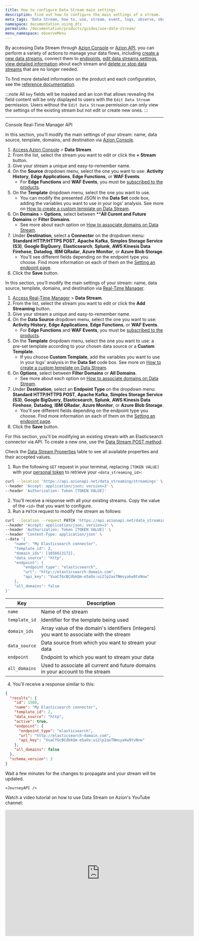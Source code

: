 ```yaml
---
title: How to configure Data Stream main settings
description: Find out how to configure the main settings of a stream.
meta_tags: 'Data Stream, how to, use, stream, event, logs, observe, observability'
namespace: documentation_using_dts
permalink: /documentation/products/guides/use-data-stream/
menu_namespace: observeMenu
---
```



<InterfaceNote />

By accessing Data Stream through [Azion Console](https://console.azion.com/data-stream) or [Azion API](https://api.azion.com/#04257075-3691-4b5f-b22b-22a5b6653f3f), you can perform a variety of actions to manage your data flows, including [create a new data streams](/en/documentation/products/guides/use-data-stream/), connect them to [endpoints](/en/documentation/products/guides/#observe), [edit data streams settings](/en/documentation/products/guides/use-data-stream/), [view detailed information](/en/documentation/products/observe/troubleshoot/data-stream-understand-metrics/) about each stream and [delete or stop data streams](/en/documentation/products/guides/observe/delete-data-stream/) that are no longer needed.

To find more detailed information on the product and each configuration, see the [reference documentation](/en/documentation/products/observe/data-stream/).

:::note
All `key` fields will be masked and an icon that allows revealing the field content will be only displayed to users with the `Edit Data Stream` permission. Users without the `Edit Data Stream` permission can only view the settings of the existing stream but not edit or create new ones.
:::

---

<Tabs client:visible>
    <Fragment slot="tab.console">Console</Fragment>
    <Fragment slot="tab.rtm">Real-Time Manager</Fragment>
    <Fragment slot="tab.api">API</Fragment>

<Fragment slot="panel.console">

In this section, you’ll modify the main settings of your stream: name, data source, template, domains, and destination via [Azion Console](https://console.azion.com).

1. [Access Azion Console](/en/documentation/products/guides/how-to-access-azion-console/) > **Data Stream**.
2. From the list, select the stream you want to edit or click the **+ Stream** button.
3. Give your stream a unique and easy-to-remember name.
4. On the **Source** dropdown menu, select the one you want to use: **Activity History**, **Edge Applications**, **Edge Functions**, or **WAF Events**.
    - For **Edge Functions** and **WAF Events**, you must be [subscribed to the products](/en/documentation/products/observe/data-stream/first-steps/).
5. On the **Template** dropdown menu, select the one you want to use.
    - You can modify the presented JSON in the **Data Set** code box, adding the variables you want to use in your logs' analysis. See more on [How to create a custom template on Data Stream](/en/documentation/products/guides/data-stream-custom-template/).
6. On **Domains** > **Options**, select between ****All Curent and Future Domains** or **Filter Domains**.
    - See more about each option on [How to associate domains on Data Stream](/en/documentation/products/guides/data-stream-associate-domains/).
7. Under **Destination**, select a **Connector** on the dropdown menu: **Standard HTTP/HTTPS POST**, **Apache Kafka**, **Simples Storage Service (S3)**, **Google BigQuery**, **Elasticsearch**, **Splunk**, **AWS Kinesis Data Firehose**, **Datadog**, **IBM QRadar**, **Azure Monitor**, or **Azure Blob Storage**.
    - You'll see different fields depending on the endpoint type you choose. Find more information on each of them on the [Setting an endpoint page](/en/documentation/products/observe/data-stream/#endpoints).
8. Click the **Save** button.

</Fragment>

<Fragment slot="panel.rtm">

In this section, you’ll modify the main settings of your stream: name, data source, template, domains, and destination via [Real-Time Manager](https://manager.azion.com/).

1. [Access Real-Time Manager](https://manager.azion.com/) > **Data Stream**.
2. From the list, select the stream you want to edit or click the **Add Streaming** button.
3. Give your stream a unique and easy-to-remember name.
4. On the **Data Source** dropdown menu, select the one you want to use: **Activity History**, **Edge Applications**, **Edge Functions**, or **WAF Events**.
    - For **Edge Functions** and **WAF Events**, you must be [subscribed to the products](/en/documentation/products/observe/data-stream/first-steps/).
5. On the **Template** dropdown menu, select the one you want to use: a pre-set template according to your chosen data source or a **Custom Template**.
    - If you choose **Custom Template**, add the variables you want to use in your logs' analysis in the **Data Set** code box. See more on [How to create a custom template on Data Stream](/en/documentation/products/guides/data-stream-custom-template/).
6. On **Options**, select between **Filter Domains** or **All Domains**.
    - See more about each option on [How to associate domains on Data Stream](/en/documentation/products/guides/data-stream-associate-domains/).
7. Under **Destination**, select an **Endpoint Type** on the dropdown menu: **Standard HTTP/HTTPS POST**, **Apache Kafka**, **Simples Storage Service (S3)**, **Google BigQuery**, **Elasticsearch**, **Splunk**, **AWS Kinesis Data Firehose**, **Datadog**, **IBM QRadar**, **Azure Monitor**, or **Azure Blob Storage**.
    - You'll see different fields depending on the endpoint type you choose. Find more information on each of them on the [Setting an endpoint page](/en/documentation/products/observe/data-stream/#endpoints).
8. Click the **Save** button.

</Fragment>

<Fragment slot="panel.api">

For this section, you'll be modifying an existing stream with an Elasticsearch connector via API. To create a new one, use the [Data Stream POST method](https://api.azion.com/#04257075-3691-4b5f-b22b-22a5b6653f3f).

Check the [Data Stream Properties](https://api.azion.com/#04257075-3691-4b5f-b22b-22a5b6653f3f) table to see all available properties and their accepted values.

1. Run the following `GET` request in your terminal, replacing `[TOKEN VALUE]` with your [personal token](/en/documentation/products/guides/personal-tokens/) to retrieve your `<data_streaming_id>`:

```bash
curl --location 'https://api.azionapi.net/data_streaming/streamings' \
--header 'Accept: application/json; version=3' \
--header 'Authorization: Token [TOKEN VALUE]'
```

2. You'll receive a response with all your existing streams. Copy the value of the `<id>` that you want to configure.
3. Run a `PATCH` request to modify the stream as follows:

```bash
curl --location --request PATCH 'https://api.azionapi.net/data_streaming/streamings/<data_streaming_id>' \
--header 'Accept: application/json; version=3' \
--header 'Authorization: Token [TOKEN VALUE]' \
--header 'Content-Type: application/json' \
--data '{
	"name": "My Elasticsearch connector",
    "template_id": 2,
    "domain_ids": [1656613172],
    "data_source": "http",
    "endpoint": {
        "endpoint_type": "elasticsearch",
        "url": "http://elasticsearch-domain.com",
        "api_key": "VuaCfGcBCdbkQm-e5aOx:ui2lp2axTNmsyakw9tvNnw"
    },
    "all_domains": false
}'
```

| Key | Description |
| --- | --- |
| `name` | Name of the stream |
| `template_id` | Identifier for the template being used |
| `domain_ids` | Array value of the domain's identifiers (integers) you want to associate with the stream |
| `data_source` | Data source from which you want to stream your data |
| `endpoint` | Endpoint to which you want to stream your data |
| `all_domains` | Used to associate all current and future domains in your account to the stream |

4. You'll receive a response similar to this:

```json
{
  "results": {
    "id": 1560,
    "name": "My Elasticsearch connector",
    "template_id": 2,
    "data_source": "http",
    "active": true,
    "endpoint": {
      "endpoint_type": "elasticsearch",
      "url": "http://elasticsearch-domain.com",
      "api_key": "VuaCfGcBCdbkQm-e5aOx:ui2lp2axTNmsyakw9tvNnw"
    },
    "all_domains": false
  },
  "schema_version": 3
}
```

Wait a few minutes for the changes to propagate and your stream will be updated.

    <JourneyAPI />

</Fragment>

</Tabs>

Watch a video tutorial on how to use Data Stream on Azion's YouTube channel:

<iframe
   src="https://www.youtube.com/embed/CT2VyftnOZs"
   loading="lazy"
   width="600"
   height="400"
   title="How to Use Data Stream"
   frameborder="0"
   allow="accelerometer; autoplay; clipboard-write; encrypted-media; gyroscope; picture-in-picture; web-share"
   allowfullscreen></iframe>

<br /><br />

